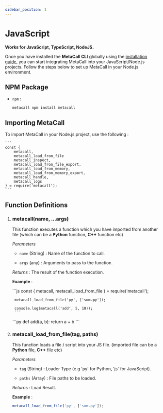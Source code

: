 ```yaml
---
sidebar_position: 1
---
```


# JavaScript

**Works for JavaScript, TypeScript, NodeJS.**

Once you have installed the **MetaCall CLI** globally using the [installation guide](/docs/introduction/installation), you can start integrating MetaCall into your JavaScript/Node.js projects. Follow the steps below to set up MetaCall in your Node.js environment.

## NPM Package
- `npm` :

  ```
  metacall npm install metacall
  ```

## Importing MetaCall
To import MetaCall in your Node.js project, use the following :

    ```
    const {
        metacall,
        metacall_load_from_file
        metacall_inspect,
        metacall_load_from_file_export,
        metacall_load_from_memory,
        metacall_load_from_memory_export,
        metacall_handle,
        metacall_logs
    } = require('metacall');
    ```

## Function Definitions


1. ### metacall(name, ...args)
    This function executes a function which you have imported from another file (which can be a **Python** function, **C++** function etc)

    *Parameters*
    
    - `name` (String) : Name of the function to call.

    - `args` (any) : Arguments to pass to the function.

    *Returns* : The result of the function execution.

    **Example** : 

    <Tabs>
    <TabItem value="index.js" label="index.js" default>
        ```js
        const { metacall, metacall_load_from_file } = require('metacall');

        metacall_load_from_file('py', ['sum.py']);

        console.log(metacall('add', 5, 10));
        ```
    </TabItem>
    <TabItem value="sum.py" label="sum.py">
        ```py
        def add(a, b):
            return a + b
        ```
    </TabItem>
    </Tabs>

2. ### metacall_load_from_file(tag, paths)
    This function loads a file / script into your JS file. (imported file can be a **Python** file, **C++** file etc)

    *Parameters*
    
    - `tag` (String) : Loader Type (e.g 'py' for Python, 'js' for JavaScript).

    - `paths` (Array) : File paths to be loaded.

    *Returns* : Load Result.

    **Example** :

    ```js
    metacall_load_from_file('py', ['sum.py']);
    ```

